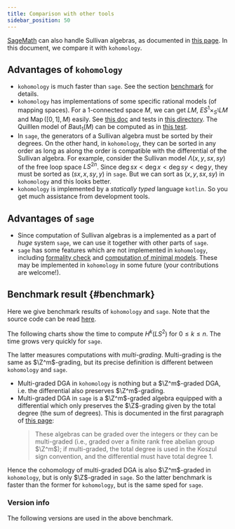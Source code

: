 ```yaml
---
title: Comparison with other tools
sidebar_position: 50
---
```


[SageMath](https://www.sagemath.org/) can also handle Sullivan algebras, as documented in [this page](https://doc.sagemath.org/html/en/reference/algebras/sage/algebras/commutative_dga.html).
In this document, we compare it with `kohomology`.

## Advantages of `kohomology`
- `kohomology` is much faster than `sage`.
  See the section [benchmark](#benchmark) for details.
- `kohomology` has implementations of some specific rational models (of mapping spaces).
  For a 1-connected space $M$, we can get
  $LM$, $ES^1\times_{S^1}LM$ and $\operatorname{Map}([0,1], M)$ easily.
  See [this doc](./free-loop-space.mdx) and tests in [this directory](https://github.com/shwaka/kohomology/tree/main/kohomology/src/jvmTest/kotlin/com/github/shwaka/kohomology/model).
  The Quilllen model of $B\operatorname{aut}_1(M)$ can be computed as in [this test](https://github.com/shwaka/kohomology/blob/main/kohomology/src/jvmTest/kotlin/com/github/shwaka/kohomology/free/DerivationDGLieAlgebraTest.kt).
- In `sage`, the generators of a Sullivan algebra must be sorted by their degrees.
  On the other hand, in `kohomology`,
  they can be sorted in any order
  as long as along the order is compatible with the differential of the Sullivan algebra.
  For example, consider the Sullivan model $\Lambda(x, y, sx, sy)$
  of the free loop space $LS^{2n}$.
  Since $\deg{sx} < \deg{x} < \deg{sy} < \deg{y}$,
  they must be sorted as $(sx, x, sy, y)$ in `sage`.
  But we can sort as $(x, y, sx, sy)$ in `kohomology` and this looks better.
- `kohomology` is implemented by a *statically typed* language `kotlin`.
  So you get much assistance from development tools.

## Advantages of `sage`
- Since computation of Sullivan algebras is a implemented as a part of *huge* system `sage`,
  we can use it together with other parts of `sage`.
- `sage` has some features which are not implemented in `kohomology`,
  including [formality check](https://doc.sagemath.org/html/en/reference/algebras/sage/algebras/commutative_dga.html#sage.algebras.commutative_dga.DifferentialGCAlgebra.is_formal) and [computation of minimal models](https://doc.sagemath.org/html/en/reference/algebras/sage/algebras/commutative_dga.html#sage.algebras.commutative_dga.DifferentialGCAlgebra.minimal_model).
  These may be implemented in `kohomology` in some future (your contributions are welcome!).


## Benchmark result {#benchmark}
Here we give benchmark results of `kohomology` and `sage`.
Note that the source code can be read [here](https://github.com/shwaka/kohomology/tree/main/website/comparison).

The following charts show the time to compute
$H^k(LS^{2})$ for $0\leq k\leq n$.
The time grows very quickly for `sage`.

The latter measures computations with *multi-grading*.
Multi-grading is the same as $\Z^m$-grading,
but its precise definition is different between `kohomology` and `sage`.
- Multi-graded DGA in `kohomology` is nothing but a $\Z^m$-graded DGA,
  i.e. the differential also preserves $\Z^m$-grading.
- Multi-graded DGA in `sage` is a $\Z^m$-graded algebra
  equipped with a differential which only preserves the $\Z$-grading
  given by the total degree (the sum of degrees).
  This is documented in the first paragraph of [this page](https://doc.sagemath.org/html/en/reference/algebras/sage/algebras/commutative_dga.html):
  > These algebras can be graded over the integers or
  > they can be multi-graded (i.e., graded over a finite rank free abelian group $\Z^m$);
  > if multi-graded, the total degree is used in the Koszul sign convention,
  > and the differential must have total degree 1.

Hence the cohomology of multi-graded DGA is also $\Z^m$-graded in `kohomology`,
but is only $\Z$-graded in `sage`.
So the latter benchmark is faster than the former for `kohomology`,
but is the same sped for `sage`.


<ComparisonChart />

### Version info
The following versions are used in the above benchmark.

<ShowVersion tool="sage"/>
<ShowVersion tool="kohomology"/>
